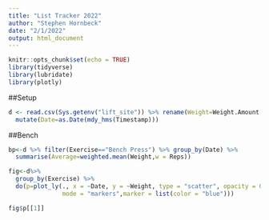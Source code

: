 ```yaml
---
title: "List Tracker 2022"
author: "Stephen Hornbeck"
date: "2/1/2022"
output: html_document
---
```


```r
knitr::opts_chunk$set(echo = TRUE)
library(tidyverse)
library(lubridate)
library(plotly)
```

##Setup

```r
d <- read.csv(Sys.getenv("lift_site")) %>% rename(Weight=Weight.Amount..lbs.) %>%
  mutate(Date=as.Date(mdy_hms(Timestamp)))

```


##Bench

```r
bp<-d %>% filter(Exercise=="Bench Press") %>% group_by(Date) %>% 
  summarise(Average=weighted.mean(Weight,w = Reps))

fig<-d%>%
  group_by(Exercise) %>%
  do(p=plot_ly(., x = ~Date, y = ~Weight, type = "scatter", opacity = 0.5,
               mode = "markers",marker = list(color = "blue"))) 

fig$p[[1]]
```

